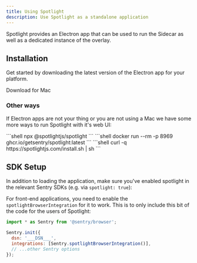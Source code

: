 ```yaml
---
title: Using Spotlight
description: Use Spotlight as a standalone application
---
```


Spotlight provides an Electron app that can be used to run the Sidecar as well as a dedicated instance of the overlay.

## Installation

Get started by downloading the latest version of the Electron app for your platform.

<DownloadButton>Download for Mac</DownloadButton>

### Other ways

If Electron apps are not your thing or you are not using a Mac we have some more ways to run Spotlight with it's web UI:

<Tabs>
  <TabItem label="npx">
  ```shell
  npx @spotlightjs/spotlight
  ```
  </TabItem>
  <TabItem label="docker">
  ```shell
  docker run --rm -p 8969 ghcr.io/getsentry/spotlight:latest
  ```
  </TabItem>
  <TabItem label="binary">
  ```shell
  curl -q https://spotlightjs.com/install.sh | sh
  ```
  </TabItem>
</Tabs>

## SDK Setup

In addition to loading the application, make sure you've enabled spotlight in the relevant Sentry SDKs (e.g. via `spotlight: true`):

For front-end applications, you need to enable the `spotlightBrowserIntegration` for it to work. This is to only include this bit of the code for the users of Spotlight:

```javascript
import * as Sentry from '@sentry/browser';

Sentry.init({
  dsn: '___DSN___',
  integrations: [Sentry.spotlightBrowserIntegration()],
  // ...other Sentry options
});
```
